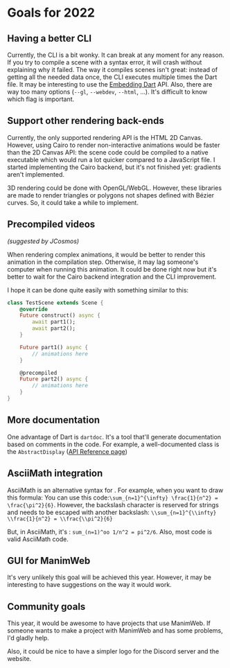 
# Goals for 2022

## Having a better CLI

Currently, the CLI is a bit wonky. It can break at any moment for any reason. If
you try to compile a scene with a syntax error, it will crash without explaining
why it failed. The way it compiles scenes isn't great: instead of getting all
the needed data once, the CLI executes multiple times the Dart file. It may be
interesting to use the [Embedding
Dart](https://dart.dev/server/c-interop-native-extensions) API. Also, there are
way too many options (`--gl`, `--webdev`, `--html`, ...). It's difficult to know
which flag is important.

## Support other rendering back-ends

Currently, the only supported rendering API is the HTML 2D Canvas. However,
using Cairo to render non-interactive animations would be faster than the 2D
Canvas API: the scene code could be compiled to a native executable which would
run a lot quicker compared to a JavaScript file. I started implementing the
Cairo backend, but it's not finished yet: gradients aren't implemented.

3D rendering could be done with OpenGL/WebGL. However, these libraries are made
to render triangles or polygons not shapes defined with Bézier curves. So, it
could take a while to implement. 

## Precompiled videos

_(suggested by JCosmos)_

When rendering complex animations, it would be better to render this animation
in the compilation step. Otherwise, it may lag someone's computer when running
this animation. It could be done right now but it's better to wait for the Cairo
backend integration and the CLI improvement.

I hope it can be done quite easily with something similar to this:
```dart highlight=12
class TestScene extends Scene {
	@override
	Future construct() async {
		await part1();
		await part2();
	}

	Future part1() async {
		// animations here
	}

	@precompiled
	Future part2() async {
		// animations here
	}
}
```

## More documentation

One advantage of Dart is `dartdoc`. It's a tool that'll generate documentation
based on comments in the code. For example, a well-documented class is the
`AbstractDisplay` ([API Reference
page](https://pub.dev/documentation/manim_web/latest/display/AbstractDisplay-class.html))

## AsciiMath integration
AsciiMath is an alternative syntax for <LaTeX/>. For example, when you want to
draw this formula: <BaselFormula />
You can use this <LaTeX/> code:`\sum_{n=1}^{\infty} \frac{1}{n^2} =
\frac{\pi^2}{6}`.
However, the backslash character is reserved for strings and needs to be escaped
with another backslash: `\\sum_{n=1}^{\\infty} \\frac{1}{n^2} =
\\frac{\\pi^2}{6}`

But, in AsciiMath, it's : `sum_(n=1)^oo 1/n^2 = pi^2/6`. Also, most <LaTeX/>
code is valid AsciiMath code.

## GUI for ManimWeb

It's very unlikely this goal will be achieved this year. However, it may be
interesting to have suggestions on the way it would work.

## Community goals

This year, it would be awesome to have projects that use ManimWeb. If someone
wants to make a project with ManimWeb and has some problems, I'd gladly help.

Also, it could be nice to have a simpler logo for the Discord server and the
website.
